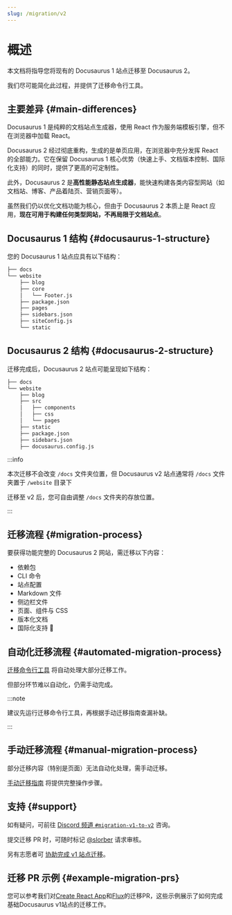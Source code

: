 ```yaml
---
slug: /migration/v2
---
```


# 概述

本文档将指导您将现有的 Docusaurus 1 站点迁移至 Docusaurus 2。

我们尽可能简化此过程，并提供了迁移命令行工具。

## 主要差异 {#main-differences}

Docusaurus 1 是纯粹的文档站点生成器，使用 React 作为服务端模板引擎，但不在浏览器中加载 React。

Docusaurus 2 经过彻底重构，生成的是单页应用，在浏览器中充分发挥 React 的全部能力。它在保留 Docusaurus 1 核心优势（快速上手、文档版本控制、国际化支持）的同时，提供了更高的可定制性。

此外，Docusaurus 2 是**高性能静态站点生成器**，能快速构建各类内容型网站（如文档站、博客、产品着陆页、营销页面等）。

虽然我们仍以优化文档功能为核心，但由于 Docusaurus 2 本质上是 React 应用，**现在可用于构建任何类型网站，不再局限于文档站点**。

## Docusaurus 1 结构 {#docusaurus-1-structure}

您的 Docusaurus 1 站点应具有以下结构：

```bash
├── docs
└── website
    ├── blog
    ├── core
    │   └── Footer.js
    ├── package.json
    ├── pages
    ├── sidebars.json
    ├── siteConfig.js
    └── static
```

## Docusaurus 2 结构 {#docusaurus-2-structure}

迁移完成后，Docusaurus 2 站点可能呈现如下结构：

```sh
├── docs
└── website
    ├── blog
    ├── src
    │   ├── components
    │   ├── css
    │   └── pages
    ├── static
    ├── package.json
    ├── sidebars.json
    ├── docusaurus.config.js
```

:::info

本次迁移不会改变 `/docs` 文件夹位置，但 Docusaurus v2 站点通常将 `/docs` 文件夹置于 `/website` 目录下

迁移至 v2 后，您可自由调整 `/docs` 文件夹的存放位置。

:::

## 迁移流程 {#migration-process}

要获得功能完整的 Docusaurus 2 网站，需迁移以下内容：

- 依赖包
- CLI 命令
- 站点配置
- Markdown 文件
- 侧边栏文件
- 页面、组件与 CSS
- 版本化文档
- 国际化支持 🚧

## 自动化迁移流程 {#automated-migration-process}

[迁移命令行工具](./migration-automated.mdx) 将自动处理大部分迁移工作。

但部分环节难以自动化，仍需手动完成。

:::note

建议先运行迁移命令行工具，再根据手动迁移指南查漏补缺。

:::

## 手动迁移流程 {#manual-migration-process}

部分迁移内容（特别是页面）无法自动化处理，需手动迁移。

[手动迁移指南](./migration-manual.mdx) 将提供完整操作步骤。

## 支持 {#support}

如有疑问，可前往 [Discord 频道 `#migration-v1-to-v2`](https://discord.gg/C3P6CxMMxY) 咨询。

提交迁移 PR 时，可随时标记 [@slorber](https://github.com/slorber) 请求审核。

另有志愿者可 [协助完成 v1 站点迁移](https://github.com/facebook/docusaurus/issues/1834)。

## 迁移 PR 示例 {#example-migration-prs}

您可以参考我们对[Create React App](https://github.com/facebook/create-react-app/pull/7785)和[Flux](https://github.com/facebook/flux/pull/471)的迁移PR，这些示例展示了如何完成基础Docusaurus v1站点的迁移工作。